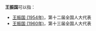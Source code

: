 '''王振国'''可以指：
* [[王振国_(1954年)|王振国 (1954年)]]，第十二届全国人大代表
* [[王振国_(1960年)|王振国 (1960年)]]，第十三届全国人大代表

{{消歧义|cat=三字王姓人名消歧义|zhen}}